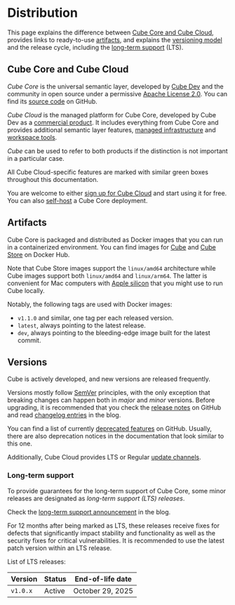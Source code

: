 # Distribution

This page explains the difference between [Cube Core and Cube Cloud](#cube-core-and-cube-cloud),
provides links to ready-to-use [artifacts](#artifacts), and explains the
[versioning model](#versions) and the release cycle, including the [long-term
support](#long-term-support) (LTS).

## Cube Core and Cube Cloud

_Cube Core_ is the universal semantic layer, developed by [Cube Dev][link-company]
and the community in open source under a permissive [Apache License 2.0][link-license].
You can find its [source code][link-repo] on GitHub.

_Cube Cloud_ is the managed platform for Cube Core, developed by Cube Dev as a
[commercial product][link-pricing]. It includes everything from Cube Core and
provides additional semantic layer features, [managed infrastructure][ref-infrastructure]
and [workspace tools][ref-workspace].

_Cube_ can be used to refer to both products if the distinction is not important
in a particular case.

<SuccessBox>

All Cube Cloud-specific features are marked with similar green boxes throughout
this documentation.

</SuccessBox>

You are welcome to either [sign up for Cube Cloud][link-sign-up] and start using it
for free. You can also [self-host][ref-deployment] a Cube Core deployment.

## Artifacts

Cube Core is packaged and distributed as Docker images that you can run in a
containerized environment. You can find images for [Cube][link-dockerhub-cube]
and [Cube Store][link-dockerhub-cubestore] on Docker Hub.

Note that Cube Store images support the `linux/amd64` architecture while Cube
images support both `linux/amd64` and `linux/arm64`. The latter is convenient for
Mac computers with [Apple silicon][link-apple-silicon] that you might use to run
Cube locally.

Notably, the following tags are used with Docker images:
- `v1.1.0` and similar, one tag per each released version.
- `latest`, always pointing to the latest release.
- `dev`, always pointing to the bleeding-edge image built for the latest commit.

## Versions

Cube is actively developed, and new versions are released frequently.

Versions mostly follow [SemVer][link-semver] principles, with the only exception
that breaking changes can happen both in _major_ and _minor_ versions. Before
upgrading, it is recommended that you check the [release notes][link-releases]
on GitHub and read [changelog entries][link-changelog] in the blog.

<WarningBox>

You can find a list of currently [deprecated features][link-github-deprecation] on GitHub.
Usually, there are also deprecation notices in the documentation that look similar to this one.

</WarningBox>

Additionally, Cube Cloud provides <Btn>LTS</Btn> or <Btn>Regular</Btn> [update
channels][ref-update-channels].

### Long-term support

To provide guarantees for the long-term support of Cube Core, some minor releases
are designated as _long-term support (LTS) releases_.

<InfoBox>

Check the [long-term support announcement][link-lts-accouncement] in the blog.

</InfoBox>

For 12 months after being marked as LTS, these releases receive fixes for defects
that significantly impact stability and functionality as well as the security
fixes for critical vulnerabilities. It is recommended to use the latest patch
version within an LTS release.

List of LTS releases:

| Version | Status | End-of-life date |
| --- | --- | --- |
| `v1.0.x` | Active | October 29, 2025 |


[link-repo]: https://github.com/cube-js/cube
[link-license]: https://github.com/cube-js/cube/blob/master/LICENSE
[link-releases]: https://github.com/cube-js/cube/releases
[link-company]: https://cube.dev/about
[link-pricing]: https://cube.dev/pricing
[link-sign-up]: https://cubecloud.dev/auth/signup
[link-changelog]: https://cube.dev/blog/category/changelog
[link-lts-accouncement]: https://cube.dev/blog/introducing-long-term-support-lts-for-cube-core
[link-dockerhub-cube]: https://hub.docker.com/r/cubejs/cube/tags
[link-dockerhub-cubestore]: https://hub.docker.com/r/cubejs/cubestore/tags
[link-apple-silicon]: https://support.apple.com/en-us/116943
[link-semver]: https://semver.org
[link-github-deprecation]: https://github.com/cube-js/cube/blob/master/DEPRECATION.md
[ref-infrastructure]: /product/deployment/cloud
[ref-workspace]: /product/workspace
[ref-deployment]: /product/deployment
[ref-update-channels]: /product/deployment/cloud/deployments#update-channels